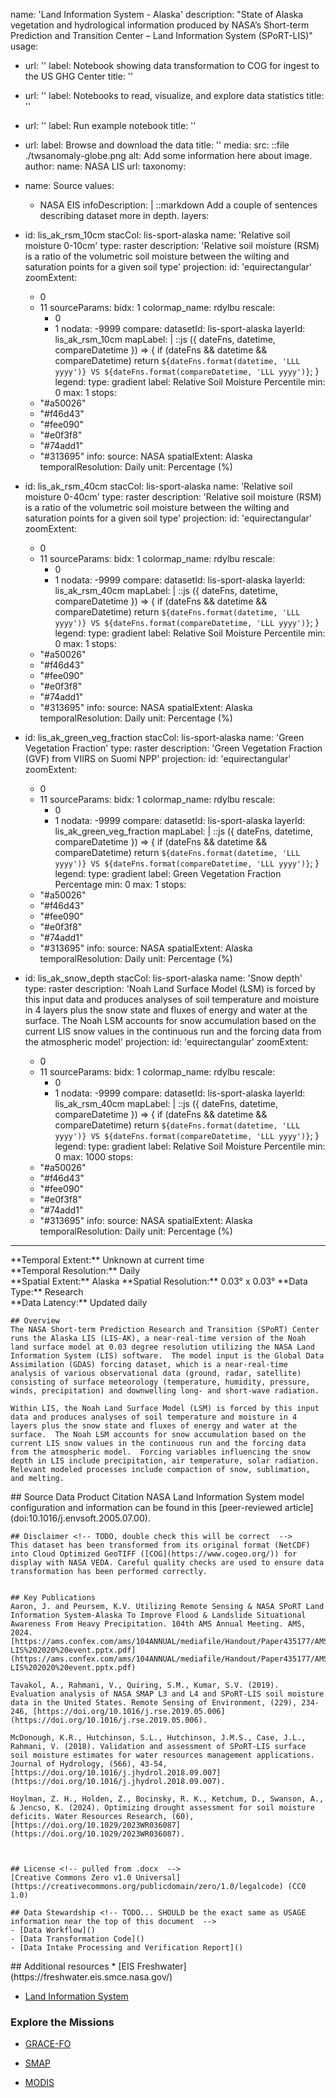 <!-- Current Issues:
1.) Green Vegetation Fraction lis_ak_green_veg_fraction do not have the correct information in SPoRT stac (I've emailed Jordan Bell)
2.) Need to manually create color palettes for each layer
3.) Need to figure out format (raster?)
>


---
id: lis-sport-alaska <!-- pulled from .json stac collection   -->
name: 'Land Information System - Alaska' <!-- pulled from .docx  -->
description: "State of Alaska vegetation and hydrological information produced by NASA’s Short-term Prediction and Transition Center – Land Information System (SPoRT-LIS)" <!-- pulled from .docx  -->
usage: <!-- TODO Follow the template for others. Add specific information to each block (where applicable)    Also this ends up being in the "Access Data" section (like in GHG) -->
  - url: '' 
    label: Notebook showing data transformation to COG for ingest to the US GHG Center
    title: ''
  - url: ''
    label: Notebooks to read, visualize, and explore data statistics
    title: ''
  - url: ''
    label: Run example notebook
    title: ''
  - url: 
    label: Browse and download the data
    title: ''
media:
  src: ::file ./twsanomaly-globe.png  <!-- TODO Need to save new image name. Manual -->
  alt: Add some information here about image. <!-- TODO. Manual   -->
  author:
    name: NASA LIS <!-- TODO. Manual   -->
    url:
taxonomy:
  - name: Source
    values:
      - NASA EIS <!-- TODO. Manual   -->
infoDescription: |
  ::markdown
    Add a couple of sentences describing dataset more in depth. <!-- TODO, insert. Manual  -->
layers:
  - id: lis_ak_rsm_10cm <!-- pulled from .json stac collection   -->
    stacCol: lis-sport-alaska <!-- pulled from .json stac collection   -->
    name: 'Relative soil moisture 0-10cm' <!-- TODO. Manual   -->
    type: raster <!-- TODO. Manual   -->
    description: 'Relative soil moisture (RSM) is a ratio of the volumetric soil moisture between the wilting and saturation points for a given soil type' <!-- pulled from .json stac collection   -->
    projection:
      id: 'equirectangular' <!-- TODO. Need to verify -->
    zoomExtent:
      - 0 <!-- TODO, insert. Manual  -->
      - 11 <!-- TODO, insert. Manual  -->
    sourceParams:
      bidx: 1 <!-- TODO, Figure out what this is -->
      colormap_name: rdylbu <!-- pulled from .json stac collection   -->
      rescale:
        - 0 <!-- TODO. Manual   -->
        - 1 <!-- TODO. Manual   -->
      nodata: -9999 <!-- TODO. Manual   -->
    compare:
      datasetId: lis-sport-alaska <!-- pulled from .json stac collection...Usually   -->
      layerId: lis_ak_rsm_10cm <!-- should be same as the ID for which we are using the sliding window feature -->
      mapLabel: |  <!-- This should likely never change -->
        ::js ({ dateFns, datetime, compareDatetime }) => {
          if (dateFns && datetime && compareDatetime) return `${dateFns.format(datetime, 'LLL yyyy')} VS ${dateFns.format(compareDatetime, 'LLL yyyy')}`;
        }
    legend:
      type: gradient <!-- TODO. Manual   -->
      label: Relative Soil Moisture Percentile <!-- TODO. Manual   -->
      min: 0 <!-- TODO. Should be the same as rescale. Manual   -->
      max: 1 <!-- TODO. Should be the same as rescale. Manual   -->
      stops: <!-- TODO. Must find the number of categories/breakpoints. Manual   -->
      <!-- For this specific dataset, they have a weird set of colors, I've asked them to provide th e hex colors   -->
      - "#a50026"
      - "#f46d43"
      - "#fee090"
      - "#e0f3f8"
      - "#74add1"
      - "#313695"
    info:
      source: NASA <!-- pulled from .docx  -->
      spatialExtent: Alaska <!-- pulled from .docx  -->
      temporalResolution: Daily <!-- pulled from .docx  -->
      unit: Percentage (%) <!-- pulled from .docx  -->
    
  - id: lis_ak_rsm_40cm <!-- pulled from .json stac collection   -->
    stacCol: lis-sport-alaska <!-- pulled from .json stac collection   -->
    name: 'Relative soil moisture 0-40cm' <!-- TODO. Manual   -->
    type: raster <!-- TODO. Manual   -->
    description: 'Relative soil moisture (RSM) is a ratio of the volumetric soil moisture between the wilting and saturation points for a given soil type' <!-- pulled from .json stac collection   -->
    projection:
      id: 'equirectangular' <!-- TODO. Need to verify -->
    zoomExtent:
      - 0 <!-- TODO, insert. Manual  -->
      - 11 <!-- TODO, insert. Manual  -->
    sourceParams:
      bidx: 1
      colormap_name: rdylbu <!-- pulled from .json stac collection   -->
      rescale:
        - 0 <!-- TODO. Manual   -->
        - 1 <!-- TODO. Manual   -->
      nodata: -9999 <!-- TODO. Manual   -->
    compare:
      datasetId: lis-sport-alaska <!-- pulled from .json stac collection...Usually   -->
      layerId: lis_ak_rsm_40cm <!-- should be same as the ID for which we are using the sliding window feature -->
      mapLabel: |  <!-- This should likely never change -->
        ::js ({ dateFns, datetime, compareDatetime }) => {
          if (dateFns && datetime && compareDatetime) return `${dateFns.format(datetime, 'LLL yyyy')} VS ${dateFns.format(compareDatetime, 'LLL yyyy')}`;
        }
    legend:
      type: gradient <!-- TODO. Manual   -->
      label: Relative Soil Moisture Percentile <!-- TODO. Manual   -->
      min: 0 <!-- TODO. Should be the same as rescale. Manual   -->
      max: 1 <!-- TODO. Should be the same as rescale. Manual   -->
      stops: <!-- TODO. Must find the number of categories/breakpoints. Manual   -->
      <!-- For this specific dataset, they have a weird set of colors, I've asked them to provide th e hex colors   -->
      - "#a50026"
      - "#f46d43"
      - "#fee090"
      - "#e0f3f8"
      - "#74add1"
      - "#313695"
    info:
      source: NASA <!-- pulled from .docx  -->
      spatialExtent: Alaska <!-- pulled from .docx  -->
      temporalResolution: Daily <!-- pulled from .docx  -->
      unit: Percentage (%) <!-- pulled from .docx  -->

  - id: lis_ak_green_veg_fraction <!-- pulled from .json stac collection   -->
    stacCol: lis-sport-alaska <!-- pulled from .json stac collection   -->
    name: 'Green Vegetation Fraction' <!-- TODO. Manual   -->
    type: raster <!-- TODO. Manual   -->
    description: 'Green Vegetation Fraction (GVF) from VIIRS on Suomi NPP' <!-- pulled from .json stac collection   -->
    projection:
      id: 'equirectangular' <!-- TODO. Need to verify -->
    zoomExtent:
      - 0 <!-- TODO, insert. Manual  -->
      - 11 <!-- TODO, insert. Manual  -->
    sourceParams:
      bidx: 1
      colormap_name: rdylbu <!-- pulled from .json stac collection   -->
      rescale:
        - 0 <!-- TODO. Manual   -->
        - 1 <!-- TODO. Manual   -->
      nodata: -9999 <!-- TODO. Manual   -->
    compare:
      datasetId: lis-sport-alaska <!-- pulled from .json stac collection...Usually   -->
      layerId: lis_ak_green_veg_fraction <!-- should be same as the ID for which we are using the sliding window feature -->
      mapLabel: |  <!-- This should likely never change -->
        ::js ({ dateFns, datetime, compareDatetime }) => {
          if (dateFns && datetime && compareDatetime) return `${dateFns.format(datetime, 'LLL yyyy')} VS ${dateFns.format(compareDatetime, 'LLL yyyy')}`;
        }
    legend:
      type: gradient <!-- TODO. Manual   -->
      label: Green Vegetation Fraction Percentage <!-- TODO. Manual   -->
      min: 0 <!-- TODO. Should be the same as rescale. Manual   -->
      max: 1 <!-- TODO. Should be the same as rescale. Manual   -->
      stops: <!-- TODO. Must find the number of categories/breakpoints. Manual   -->
      <!-- For this specific dataset, they have a weird set of colors, I've asked them to provide th e hex colors   -->
      - "#a50026"
      - "#f46d43"
      - "#fee090"
      - "#e0f3f8"
      - "#74add1"
      - "#313695"
    info:
      source: NASA <!-- pulled from .docx  -->
      spatialExtent: Alaska <!-- pulled from .docx  -->
      temporalResolution: Daily <!-- pulled from .docx  -->
      unit: Percentage (%) <!-- pulled from .docx  -->

  - id: lis_ak_snow_depth <!-- pulled from .json stac collection   -->
    stacCol: lis-sport-alaska <!-- pulled from .json stac collection   -->
    name: 'Snow depth' <!-- TODO. Manual   -->
    type: raster <!-- TODO. Manual   -->
    description: 'Noah Land Surface Model (LSM) is forced by this input data and produces analyses of soil temperature and moisture in 4 layers plus the snow state and fluxes of energy and water at the surface.  The Noah LSM accounts for snow accumulation based on the current LIS snow values in the continuous run and the forcing data from the atmospheric model' <!-- pulled from .json stac collection... Or manual?   -->
    projection:
      id: 'equirectangular' <!-- TODO. Need to verify -->
    zoomExtent:
      - 0 <!-- TODO, insert. Manual  -->
      - 11 <!-- TODO, insert. Manual  -->
    sourceParams:
      bidx: 1
      colormap_name: rdylbu <!-- pulled from .json stac collection   -->
      rescale:
        - 0 <!-- TODO. Manual   -->
        - 1 <!-- TODO. Manual   -->
      nodata: -9999 <!-- TODO. Manual   -->
    compare:
      datasetId: lis-sport-alaska <!-- pulled from .json stac collection...Usually   -->
      layerId: lis_ak_rsm_40cm <!-- should be same as the ID for which we are using the sliding window feature -->
      mapLabel: |  <!-- This should likely never change -->
        ::js ({ dateFns, datetime, compareDatetime }) => {
          if (dateFns && datetime && compareDatetime) return `${dateFns.format(datetime, 'LLL yyyy')} VS ${dateFns.format(compareDatetime, 'LLL yyyy')}`;
        }
    legend:
      type: gradient <!-- TODO. Manual   -->
      label: Relative Soil Moisture Percentile <!-- TODO. Manual   -->
      min: 0 <!-- TODO. Should be the same as rescale. Manual   -->
      max: 1000 <!-- TODO. Should be the same as rescale. Manual   -->
      stops: <!-- TODO. Must find the number of categories/breakpoints. Manual   -->
      <!-- For this specific dataset, they have a weird set of colors, I've asked them to provide th e hex colors   -->
      - "#a50026"
      - "#f46d43"
      - "#fee090"
      - "#e0f3f8"
      - "#74add1"
      - "#313695"
    info:
      source: NASA <!-- pulled from .docx  -->
      spatialExtent: Alaska <!-- pulled from .docx  -->
      temporalResolution: Daily <!-- pulled from .docx  -->
      unit: Percentage (%) <!-- pulled from .docx  -->

---
<Block>
  <Prose>
    <!-- pulled from .json stac collection (or can be inferred from temporal extent)  -->   
    **Temporal Extent:** Unknown at current time<br /> <!-- TODO. -->
    **Temporal Resolution:** Daily<br />
    **Spatial Extent:** Alaska    
    **Spatial Resolution:** 0.03° x 0.03°      
    **Data Type:** Research<br />
    **Data Latency:** Updated daily <!-- TODO. double check this is true -->
    
    ## Overview
    The NASA Short-term Prediction Research and Transition (SPoRT) Center runs the Alaska LIS (LIS-AK), a near-real-time version of the Noah land surface model at 0.03 degree resolution utilizing the NASA Land Information System (LIS) software.  The model input is the Global Data Assimilation (GDAS) forcing dataset, which is a near-real-time analysis of various observational data (ground, radar, satellite) consisting of surface meteorology (temperature, humidity, pressure, winds, precipitation) and downwelling long- and short-wave radiation. 

    Within LIS, the Noah Land Surface Model (LSM) is forced by this input data and produces analyses of soil temperature and moisture in 4 layers plus the snow state and fluxes of energy and water at the surface.  The Noah LSM accounts for snow accumulation based on the current LIS snow values in the continuous run and the forcing data from the atmospheric model.  Forcing variables influencing the snow depth in LIS include precipitation, air temperature, solar radiation.  Relevant modeled processes include compaction of snow, sublimation, and melting. 

        

  </Prose>
<Block>
  <Prose>
    ## Source Data Product Citation <!-- pulled from .docx  -->
    NASA Land Information System model configuration and information can be found in this [peer-reviewed article](doi:10.1016/j.envsoft.2005.07.00).

    ## Disclaimer <!-- TODO, double check this will be correct  -->
    This dataset has been transformed from its original format (NetCDF) into Cloud Optimized GeoTIFF ([COG](https://www.cogeo.org/)) for display with NASA VEDA. Careful quality checks are used to ensure data transformation has been performed correctly.


    ## Key Publications
    Aaron, J. and Peursem, K.V. Utilizing Remote Sensing & NASA SPoRT Land Information System-Alaska To Improve Flood & Landslide Situational Awareness From Heavy Precipitation. 104th AMS Annual Meeting. AMS, 2024. [https://ams.confex.com/ams/104ANNUAL/mediafile/Handout/Paper435177/AMS_2024_AK-LIS%202020%20event.pptx.pdf](https://ams.confex.com/ams/104ANNUAL/mediafile/Handout/Paper435177/AMS_2024_AK-LIS%202020%20event.pptx.pdf) 

    Tavakol, A., Rahmani, V., Quiring, S.M., Kumar, S.V. (2019). Evaluation analysis of NASA SMAP L3 and L4 and SPoRT-LIS soil moisture data in the United States. Remote Sensing of Environment, (229), 234-246, [https://doi.org/10.1016/j.rse.2019.05.006](https://doi.org/10.1016/j.rse.2019.05.006).

    McDonough, K.R., Hutchinson, S.L., Hutchinson, J.M.S., Case, J.L., Rahmani, V. (2018). Validation and assessment of SPoRT-LIS surface soil moisture estimates for water resources management applications. Journal of Hydrology, (566), 43-54, [https://doi.org/10.1016/j.jhydrol.2018.09.007](https://doi.org/10.1016/j.jhydrol.2018.09.007).

    Hoylman, Z. H., Holden, Z., Bocinsky, R. K., Ketchum, D., Swanson, A., & Jencso, K. (2024). Optimizing drought assessment for soil moisture deficits. Water Resources Research, (60), [https://doi.org/10.1029/2023WR036087](https://doi.org/10.1029/2023WR036087). 

    

    ## License <!-- pulled from .docx  -->
    [Creative Commons Zero v1.0 Universal](https://creativecommons.org/publicdomain/zero/1.0/legalcode) (CC0 1.0)

    ## Data Stewardship <!-- TODO... SHOULD be the exact same as USAGE information near the top of this document  -->
    - [Data Workflow]()
    - [Data Transformation Code]()
    - [Data Intake Processing and Verification Report]()

  </Prose>
</Block>


<Block>
  <Prose>
## Additional resources
* [EIS Freshwater](https://freshwater.eis.smce.nasa.gov/)

* [Land Information System](https://lis.gsfc.nasa.gov/)

### Explore the Missions
* [GRACE-FO](https://gracefo.jpl.nasa.gov/data/grace-fo-data/)

* [SMAP](https://smap.jpl.nasa.gov/)

* [MODIS](https://modis.gsfc.nasa.gov/)
  </Prose>
</Block>

